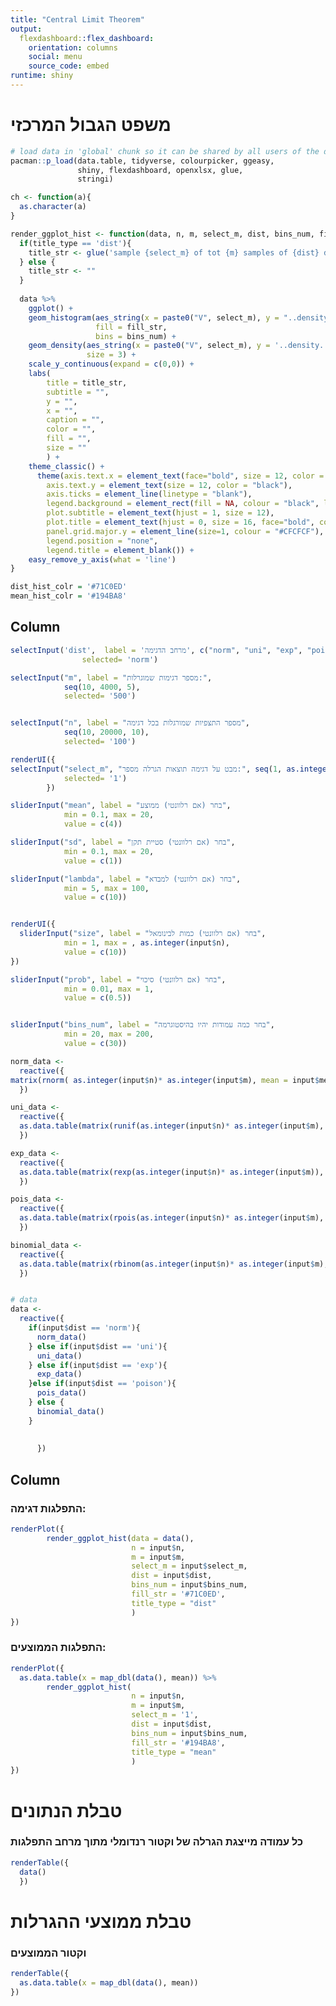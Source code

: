```yaml
---
title: "Central Limit Theorem"
output: 
  flexdashboard::flex_dashboard:
    orientation: columns
    social: menu  
    source_code: embed
runtime: shiny
---
```




# משפט הגבול המרכזי

```r
# load data in 'global' chunk so it can be shared by all users of the dashboard
pacman::p_load(data.table, tidyverse, colourpicker, ggeasy,
               shiny, flexdashboard, openxlsx, glue,
               stringi)

ch <- function(a){
  as.character(a)
}

render_ggplot_hist <- function(data, n, m, select_m, dist, bins_num, fill_str, title_type){
  if(title_type == 'dist'){
    title_str <- glue('sample {select_m} of tot {m} samples of {dist} dist length {n}')
  } else {
    title_str <- ""
  }
  
  data %>% 
    ggplot() +
    geom_histogram(aes_string(x = paste0("V", select_m), y = "..density.."),
                   fill = fill_str,
                   bins = bins_num) +
    geom_density(aes_string(x = paste0("V", select_m), y = '..density..'),
                 size = 3) +
    scale_y_continuous(expand = c(0,0)) +
    labs(
        title = title_str,
        subtitle = "",
        y = "",
        x = "",
        caption = "",
        color = "",
        fill = "",
        size = ""
        ) +
    theme_classic() +
      theme(axis.text.x = element_text(face="bold", size = 12, color = "black"),
        axis.text.y = element_text(size = 12, color = "black"),
        axis.ticks = element_line(linetype = "blank"),
        legend.background = element_rect(fill = NA, colour = "black", linetype = "solid"),
        plot.subtitle = element_text(hjust = 1, size = 12), 
        plot.title = element_text(hjust = 0, size = 16, face="bold", color = "black"),
        panel.grid.major.y = element_line(size=1, colour = "#CFCFCF"),
        legend.position = "none",
        legend.title = element_blank()) +
    easy_remove_y_axis(what = 'line')
}

dist_hist_colr = '#71C0ED'
mean_hist_colr = '#194BA8'
```




Column {.sidebar}
-----------------------------------------------------------------------

```r

selectInput('dist',  label = 'מרחב הדגימה', c("norm", "uni", "exp", "poison", "binomial"),
                selected= 'norm')

selectInput("m", label = "מספר דגימות שמוגרלות:",
            seq(10, 4000, 5),
            selected= '500')


selectInput("n", label = "מספר התצפיות שמורגלות בכל דגימה",
            seq(10, 20000, 10),
            selected= '100')

renderUI({
selectInput("select_m", "מבט על דגימה תוצאות הגרלה מספר:", seq(1, as.integer(input$m), 1),
            selected= '1')
        })

sliderInput("mean", label = "בחר (אם רלוונטי) ממוצע",
            min = 0.1, max = 20,
            value = c(4))

sliderInput("sd", label = "בחר (אם רלוונטי) סטיית תקן",
            min = 0.1, max = 20,
            value = c(1))

sliderInput("lambda", label = "בחר (אם רלוונטי) למבדא",
            min = 5, max = 100,
            value = c(10))


renderUI({
  sliderInput("size", label = "בחר (אם רלוונטי) כמות לבינומאל",
            min = 1, max = , as.integer(input$n),
            value = c(10))
})

sliderInput("prob", label = "בחר (אם רלוונטי) סיכוי",
            min = 0.01, max = 1,
            value = c(0.5))


sliderInput("bins_num", label = "בחר כמה עמודות יהיו בהיסטוגרמה",
            min = 20, max = 200,
            value = c(30))


```

```r
norm_data <- 
  reactive({
matrix(rnorm( as.integer(input$n)* as.integer(input$m), mean = input$mean, sd = input$sd),  as.integer(input$n),       as.integer(input$m)) %>% as.data.frame()
  })

uni_data <- 
  reactive({
  as.data.table(matrix(runif(as.integer(input$n)* as.integer(input$m), min = 0, max = 1), as.integer(input$n),       as.integer(input$m)))
  })

exp_data <- 
  reactive({
  as.data.table(matrix(rexp(as.integer(input$n)* as.integer(input$m)), as.integer(input$n),       as.integer(input$m)))
  })

pois_data <- 
  reactive({
  as.data.table(matrix(rpois(as.integer(input$n)* as.integer(input$m), lambda = input$lambda), as.integer(input$n),       as.integer(input$m)))
  })

binomial_data <- 
  reactive({
  as.data.table(matrix(rbinom(as.integer(input$n)* as.integer(input$m), size = as.integer(input$size), prob = as.double(input$prob)), as.integer(input$n),       as.integer(input$m)))
  })


# data
data <- 
  reactive({
    if(input$dist == 'norm'){
      norm_data()
    } else if(input$dist == 'uni'){
      uni_data()
    } else if(input$dist == 'exp'){
      exp_data()
    }else if(input$dist == 'poison'){
      pois_data()
    } else {
      binomial_data()
    }
    
    
      })
```


Column
-----------------------------------------------------------------------

### התפלגות דגימה:

```r


renderPlot({
        render_ggplot_hist(data = data(), 
                           n = input$n,
                           m = input$m,
                           select_m = input$select_m,
                           dist = input$dist,
                           bins_num = input$bins_num,
                           fill_str = '#71C0ED',
                           title_type = "dist"
                           )
})
```


### התפלגות הממוצעים:
    
```r
renderPlot({
  as.data.table(x = map_dbl(data(), mean)) %>% 
        render_ggplot_hist(
                           n = input$n,
                           m = input$m,
                           select_m = '1',
                           dist = input$dist,
                           bins_num = input$bins_num,
                           fill_str = '#194BA8',
                           title_type = "mean"
                           )
})
```

# טבלת הנתונים

### כל עמודה מייצגת הגרלה של וקטור רנדומלי מתוך מרחב התפלגות

```r
renderTable({
  data()
  })

```

# טבלת ממוצעי ההגרלות

### וקטור הממוצעים

```r
renderTable({
  as.data.table(x = map_dbl(data(), mean))
})

```